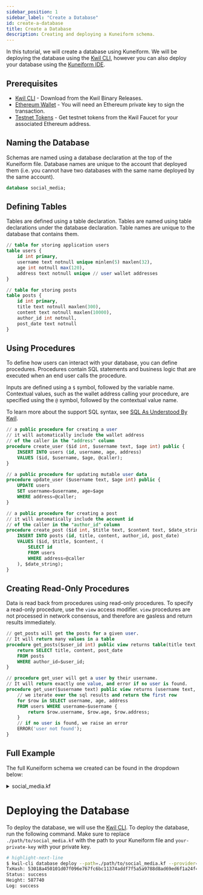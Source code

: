 ```yaml
---
sidebar_position: 1
sidebar_label: "Create a Database"
id: create-a-database
title: Create a Database
description: Creating and deploying a Kuneiform schema.
---
```


In this tutorial, we will create a database using Kuneiform.  We will be deploying the database using the [Kwil CLI](/docs/category/cli),
however you can also deploy your database using the [Kuneiform IDE](<https://admin.kwil.com/ide>).

## Prerequisites

- [Kwil CLI](https://github.com/kwilteam/kwil-db/releases) - Download from the Kwil Binary Releases.
- [Ethereum Wallet](https://privatekeys.pw/keys/ethereum/random) - You will need an Ethereum private key to sign the transaction.
- [Testnet Tokens](https://faucet.kwil.com) - Get testnet tokens from the Kwil Faucet for your associated Ethereum address.

## Naming the Database

Schemas are named using a database declaration at the top of the Kuneiform file.  Database names are unique to the account that deployed them (i.e. you cannot have two databases with the same name deployed by the same account).

```sql title="social_media.kf"
database social_media;
```

## Defining Tables

Tables are defined using a table declaration.  Tables are named using table declarations under the database declaration. Table names are unique to the database that contains them.

```sql title="social_media.kf"
// table for storing application users
table users {
    id int primary,
    username text notnull unique minlen(5) maxlen(32),
    age int notnull max(120),
    address text notnull unique // user wallet addresses
}

// table for storing posts
table posts {
    id int primary,
    title text notnull maxlen(300),
    content text notnull maxlen(10000),
    author_id int notnull,
    post_date text notnull
}
```

## Using Procedures

To define how users can interact with your database, you can define procedures.  Procedures contain SQL statements and business logic that are executed when an end user calls the procedure.

Inputs are defined using a `$` symbol, followed by the variable name.  Contextual values, such as the wallet address calling your procedure, are specified using the `@` symbol, followed by the contextual value name.

To learn more about the support SQL syntax, see [SQL As Understood By Kwil](/docs/category/sql-as-understood-by-kwil).

```sql title="social_media.kf"
// a public procedure for creating a user
// it will automatically include the wallet address
// of the caller in the "address" column
procedure create_user ($id int, $username text, $age int) public {
    INSERT INTO users (id, username, age, address)
    VALUES ($id, $username, $age, @caller);
}

// a public procedure for updating mutable user data
procedure update_user ($username text, $age int) public {
    UPDATE users
    SET username=$username, age=$age
    WHERE address=@caller;
}

// a public procedure for creating a post
// it will automatically include the account id
// of the caller in the "author_id" column
procedure create_post ($id int, $title text, $content text, $date_string text) public {
    INSERT INTO posts (id, title, content, author_id, post_date)
    VALUES ($id, $title, $content, (
        SELECT id
        FROM users
        WHERE address=@caller
    ), $date_string);
}
```

## Creating Read-Only Procedures

Data is read back from procedures using read-only procedures.  To specify a read-only procedure, use the `view` access modifier.
`view` procedures are not processed in network consensus, and therefore are gasless and return results immediately.

```sql title="social_media.kf"
// get_posts will get the posts for a given user.
// It will return many values in a table
procedure get_posts($user_id int) public view returns table(title text, content text, post_date text) {
    return SELECT title, content, post_date
    FROM posts
    WHERE author_id=$user_id;
}

// procedure get_user will get a user by their username.
// It will return exactly one value, and error if no user is found.
procedure get_user($username text) public view returns (username text, age int, address text) {
    // we iterate over the sql results and return the first row
    for $row in SELECT username, age, address
    FROM users WHERE username=$username {
        return $row.username, $row.age, $row.address;
    }
    // if no user is found, we raise an error
    ERROR('user not found');
}

```

## Full Example
The full Kuneiform schema we created can be found in the dropdown below:

<details>
  <summary> social_media.kf </summary>

```sql showLineNumbers
database social_media;

// table for storing application users
table users {
    id int primary,
    username text notnull unique minlen(5) maxlen(32),
    age int notnull max(120),
    address text notnull unique // user wallet addresses
}

// table for storing posts
table posts {
    id int primary,
    title text notnull maxlen(300),
    content text notnull maxlen(10000),
    author_id int notnull,
    post_date text notnull
}

// a public procedure for creating a user
// it will automatically include the wallet address
// of the caller in the "address" column
procedure create_user ($id int, $username text, $age int) public {
    INSERT INTO users (id, username, age, address)
    VALUES ($id, $username, $age, @caller);
}

// a public procedure for updating mutable user data
procedure update_user ($username text, $age int) public {
    UPDATE users
    SET username=$username, age=$age
    WHERE address=@caller;
}

// a public procedure for creating a post
// it will automatically include the account id
// of the caller in the "author_id" column
procedure create_post ($id int, $title text, $content text, $date_string text) public {
    INSERT INTO posts (id, title, content, author_id, post_date)
    VALUES ($id, $title, $content, (
        SELECT id
        FROM users
        WHERE address=@caller
    ), $date_string);
}

// get_posts will get the posts for a given user.
// It will return many values in a table
procedure get_posts($user_id int) public view returns table(title text, content text, post_date text) {
    return SELECT title, content, post_date
    FROM posts
    WHERE author_id=$user_id;
}

// procedure get_user will get a user by their username.
// It will return exactly one value, and error if no user is found.
procedure get_user($username text) public view returns (username text, age int, address text) {
    // we iterate over the sql results and return the first row
    for $row in SELECT username, age, address
    FROM users WHERE username=$username {
        return $row.username, $row.age, $row.address;
    }
    // if no user is found, we raise an error
    ERROR('user not found');
}
```
</details>

# Deploying the Database

To deploy the database, we will use the [Kwil CLI](/docs/category/cli).  To deploy the database, run the following command. Make sure to replace `./path/to/social_media.kf` with the path to your Kuneiform file and `your-private-key` with your private key.

```bash
# highlight-next-line
$ kwil-cli database deploy --path=./path/to/social_media.kf --provider='https://longhorn.kwil.com' --chain-id 'longhorn' --private-key 'your-private-key' --sync
TxHash: 53018a450101d07f096e767fc6bc11374addf7f5a5a9788d8ad69ed6f1a24f49
Status: success
Height: 587740
Log: success
```